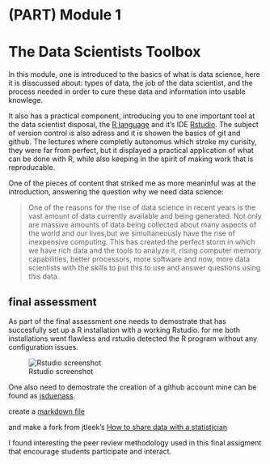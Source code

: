 #  (PART) Module 1 {-}  

# The Data Scientists Toolbox {#module1} 


In this module, one is introduced to the basics of what is data science, here it is disscussed about: types of data, the job of the data scientist, and the process needed in order to cure these data and information into usable knowlege.

It also has a practical component, introducing you to one important tool at the data scientist disposal, the [R language](www.r-project.org) and it's IDE [Rstudio](rstudio.com). The subject of version control is also adress and it is showen the basics of git and github. The lectures where completly autonomus which stroke my curisity, they were far from perfect, but it displayed a practical application of what can be done with R, while also keeping in the spirit of making work that is reproducable. 


One of the pieces of content that striked me as more meaninful was at the introduction, answering the question why we need data science: 

> One of the reasons for the rise of data science in recent years is the vast amount of data currently available and being generated. Not only are massive amounts of data being collected about many aspects of the world and our lives,but we simultaneously have the rise of inexpensive computing. This has created the perfect storm in which we have rich data and the tools to analyze it, rising computer memory capabilities, better processors, more software and now, more data scientists with the skills to put this to use and answer questions using this data. 




## final assessment 

As part of the final assessment one needs to demostrate that has succesfully set up a  R installation with a working Rstudio. for me both installations went flawless and rstudio detected the R program without any configuration issues. 

![Rstudio screenshot](https://raw.githubusercontent.com/jsduenass/datasciencecoursera/master/media/images/Rstudio_screenshot.png)





One also need to demostrate the creation of a github account mine can be found as [jsduenass](https://github.com/jsduenass/). 

create a [markdown file](https://github.com/jsduenass/datasciencecoursera/blob/master/HelloWorld.md)

and make a fork from jtleek's  [How to share data with a statistician](https://github.com/jsduenass/datasharing)


I found interesting the peer review methodology used in this final assigment that encourage students participate and interact. 